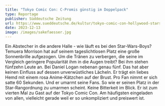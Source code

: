 ```yaml
---
title: "Tokyo Comic Con: C-Promis günstig im Doppelpack"
type: Reportage
publisher: Süddeutsche Zeitung
url: https://www.sueddeutsche.de/kultur/tokyo-comic-con-hollywood-stars-marvel-1.6318007
date: 2023-12-13
image: /images/sakefaesser.jpg
---
```

Ein Abstecher in die andere Halle - wie läuft es bei den Star-Wars-Boys? Temuera Morrison hat auf seinem tageslichtlosen Platz eine große Sonnenbrille aufgezogen. Um die Tränen zu verbergen, die seine im Vergleich geringere Popularität ihm in die Augen treibt? Bei ihm stehen fünfzehn Leute an. Bei Daniel Logan nebenan genau fünf. Das hat aber keinen Einfluss auf dessen unverwüstliches Lächeln. Er trägt ein liebes Hemd mit einem rosa Anime-Kätzchen auf der Brust. Pro Fan nimmt er sich satte 60 Sekunden. Und er umarmt seine Fans. So wie er seinen Platz in der Star-Rangordnung zu umarmen scheint. Keine Bitterkeit im Blick. Er ist zum vierten Mal zu Gast auf der Tokyo Comic Con. Am häufigsten eingeladen von allen, vielleicht gerade weil er so unkompliziert und preiswert ist.